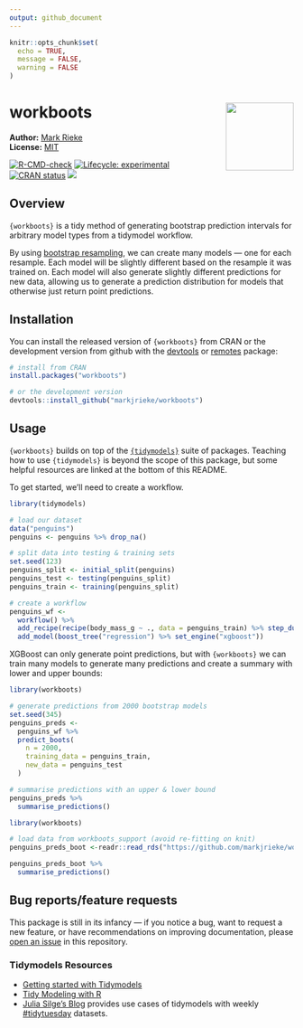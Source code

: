```yaml
---
output: github_document
---
```


```r
knitr::opts_chunk$set(
  echo = TRUE,
  message = FALSE,
  warning = FALSE
)
```

# workboots <img src="man/figures/logo.png" align="right" width="120" />

**Author:** [Mark Rieke](https://www.thedatadiary.net/about/) <br/>
**License:** [MIT](https://github.com/markjrieke/workboots/blob/main/LICENSE)

<!-- badges: start -->
[![R-CMD-check](https://github.com/markjrieke/workboots/workflows/R-CMD-check/badge.svg)](https://github.com/markjrieke/workboots/actions)
[![Lifecycle: experimental](https://img.shields.io/badge/lifecycle-experimental-orange.svg)](https://lifecycle.r-lib.org/articles/stages.html#experimental)
[![CRAN status](https://www.r-pkg.org/badges/version/workboots)](https://CRAN.R-project.org/package=workboots)
[![](https://cranlogs.r-pkg.org/badges/grand-total/workboots)](https://cran.r-project.org/package=workboots)
<!-- badges: end -->

## Overview

`{workboots}` is a tidy method of generating bootstrap prediction intervals for arbitrary model types from a tidymodel workflow. 

By using [bootstrap resampling](https://en.wikipedia.org/wiki/Bootstrapping_(statistics)), we can create many models --- one for each resample. Each model will be slightly different based on the resample it was trained on. Each model will also generate slightly different predictions for new data, allowing us to generate a prediction distribution for models that otherwise just return point predictions.

## Installation

You can install the released version of `{workboots}` from CRAN or the development version from github with the [devtools](https://cran.r-project.org/package=devtools) or [remotes](https://cran.r-project.org/package=remotes) package:

```r
# install from CRAN
install.packages("workboots")

# or the development version
devtools::install_github("markjrieke/workboots")
```

## Usage

`{workboots}` builds on top of the [`{tidymodels}`](https://www.tidymodels.org/) suite of packages. Teaching how to use `{tidymodels}` is beyond the scope of this package, but some helpful resources are linked at the bottom of this README. 

To get started, we'll need to create a workflow.

```r
library(tidymodels)

# load our dataset
data("penguins")
penguins <- penguins %>% drop_na()

# split data into testing & training sets
set.seed(123)
penguins_split <- initial_split(penguins)
penguins_test <- testing(penguins_split)
penguins_train <- training(penguins_split)

# create a workflow
penguins_wf <- 
  workflow() %>%
  add_recipe(recipe(body_mass_g ~ ., data = penguins_train) %>% step_dummy(all_nominal())) %>%
  add_model(boost_tree("regression") %>% set_engine("xgboost"))
```

XGBoost can only generate point predictions, but with `{workboots}` we can train many models to generate many predictions and create a summary with lower and upper bounds:

```r
library(workboots)

# generate predictions from 2000 bootstrap models
set.seed(345)
penguins_preds <-
  penguins_wf %>%
  predict_boots(
    n = 2000,
    training_data = penguins_train,
    new_data = penguins_test
  )

# summarise predictions with an upper & lower bound
penguins_preds %>%
  summarise_predictions()
```

```r
library(workboots)

# load data from workboots_support (avoid re-fitting on knit)
penguins_preds_boot <-readr::read_rds("https://github.com/markjrieke/workboots_support/blob/main/data/penguins_preds.rds?raw=true") 

penguins_preds_boot %>%
  summarise_predictions()
```


## Bug reports/feature requests 

This package is still in its infancy --- if you notice a bug, want to request a new feature, or have recommendations on improving documentation, please [open an issue](https://github.com/markjrieke/workboots/issues) in this repository.

### Tidymodels Resources

* [Getting started with Tidymodels](https://www.tidymodels.org/start/)
* [Tidy Modeling with R](https://www.tmwr.org/)
* [Julia Silge's Blog](https://juliasilge.com/blog/) provides use cases of tidymodels with weekly [#tidytuesday](https://github.com/rfordatascience/tidytuesday) datasets. 
